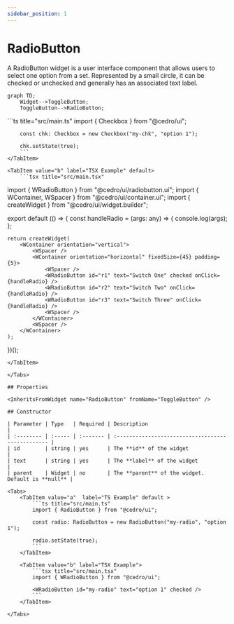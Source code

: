 ```yaml
---
sidebar_position: 1
---
```



# RadioButton

A RadioButton widget is a user interface component that allows users to select one option from a set. Represented by a small circle, it can be checked or unchecked and generally has an associated text label.

```mermaid
graph TD;
    Widget-->ToggleButton;
    ToggleButton-->RadioButton;
```

<Example url="radios" height={50} />

<Tabs>
    <TabItem value="a"  label="TS Example"  >
        ```ts title="src/main.ts"
        import { Checkbox } from "@cedro/ui";

        const chk: Checkbox = new Checkbox("my-chk", "option 1");

        chk.setState(true);
        ```
    </TabItem>

    <TabItem value="b" label="TSX Example" default>
        ```tsx title="src/main.tsx"

import { WRadioButton } from "@cedro/ui/radiobutton.ui";
import { WContainer, WSpacer } from "@cedro/ui/container.ui";
import { createWidget } from "@cedro/ui/widget.builder";

export default (() => {
    const handleRadio = (args: any) => {
        console.log(args);
    };

    return createWidget(
        <WContainer orientation="vertical">
            <WSpacer />
            <WContainer orientation="horizontal" fixedSize={45} padding={5}>
                <WSpacer />
                <WRadioButton id="r1" text="Switch One" checked onClick={handleRadio} />
                <WRadioButton id="r2" text="Switch Two" onClick={handleRadio} />
                <WRadioButton id="r3" text="Switch Three" onClick={handleRadio} />
                <WSpacer />
            </WContainer>
            <WSpacer />
        </WContainer>
    );

})();

````
</TabItem>

</Tabs>

## Properties

<InheritsFromWidget name="RadioButton" fromName="ToggleButton" />

## Constructor

| Parameter | Type   | Required | Description                                       |
| :-------- | :----- | :------- | :------------------------------------------------ |
| id        | string | yes      | The **id** of the widget                          |
| text      | string | yes      | The **label** of the widget                       |
| parent    | Widget | no       | The **parent** of the widget. Default is **null** |

<Tabs>
    <TabItem value="a"  label="TS Example" default >
        ```ts title="src/main.ts"
        import { RadioButton } from "@cedro/ui";

        const radio: RadioButton = new RadioButton("my-radio", "option 1");

        radio.setState(true);
        ```
    </TabItem>

    <TabItem value="b" label="TSX Example">
        ```tsx title="src/main.tsx"
        import { WRadioButton } from "@cedro/ui";

        <WRadioButton id="my-radio" text="option 1" checked />
        ```
    </TabItem>

</Tabs>
````
